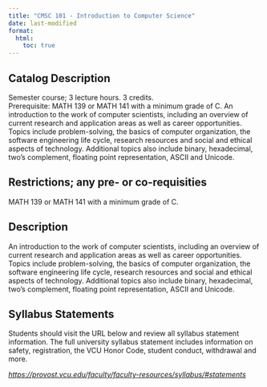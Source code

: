 ```yaml
---
title: "CMSC 101 - Introduction to Computer Science"
date: last-modified
format:
  html:
    toc: true
---
```


## Catalog Description

Semester course; 3 lecture hours. 3 credits. Prerequisite: MATH 139 or MATH 141 with a minimum grade of C. An introduction to the work of computer scientists, including an overview of current research and application areas as well as career opportunities. Topics include problem-solving, the basics of computer organization, the software engineering life cycle, research resources and social and ethical aspects of technology. Additional topics also include binary, hexadecimal, two’s complement, floating point representation, ASCII and Unicode.


## Restrictions; any pre- or co-requisities
 
MATH 139 or MATH 141 with a minimum grade of C.

## Description

An introduction to the work of computer scientists, including an overview of current research and application areas as well as career opportunities. Topics include problem-solving, the basics of computer organization, the software engineering life cycle, research resources and social and ethical aspects of technology. Additional topics also include binary, hexadecimal, two’s complement, floating point representation, ASCII and Unicode.

## Syllabus Statements

Students should visit the URL below and review all syllabus statement information. The full university syllabus statement includes information on safety, registration, the VCU Honor Code, student conduct, withdrawal and more.

*<https://provost.vcu.edu/faculty/faculty-resources/syllabus/#statements>*


